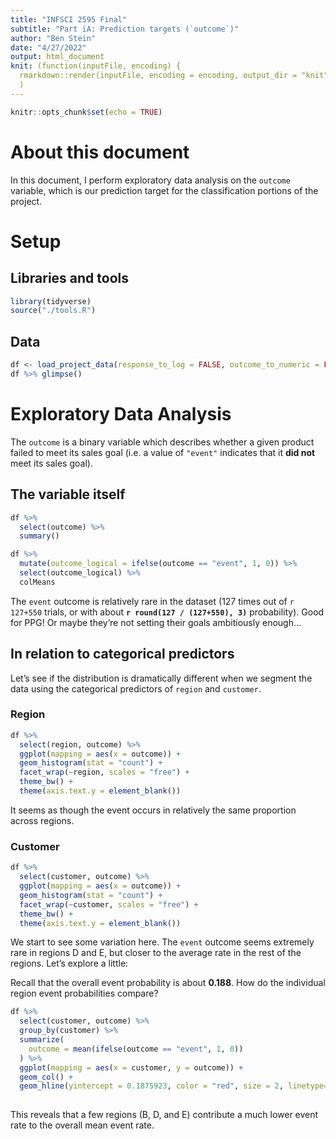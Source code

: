 ```yaml
---
title: "INFSCI 2595 Final"
subtitle: "Part iA: Prediction targets (`outcome`)"
author: "Ben Stein"
date: "4/27/2022"
output: html_document
knit: (function(inputFile, encoding) {
  rmarkdown::render(inputFile, encoding = encoding, output_dir = "knit") }
  )
---
```


```r
knitr::opts_chunk$set(echo = TRUE)
```

# About this document

In this document, I perform exploratory data analysis on the `outcome` variable, which is our prediction target for the classification portions of the project.

# Setup

## Libraries and tools

```r
library(tidyverse)
source("./tools.R")
```

## Data

```r
df <- load_project_data(response_to_log = FALSE, outcome_to_numeric = FALSE)
df %>% glimpse()
```

# Exploratory Data Analysis

The `outcome` is a binary variable which describes whether a given product failed to meet its sales goal (i.e. a value of `"event"` indicates that it **did not** meet its sales goal).

## The variable itself

```r
df %>% 
  select(outcome) %>%
  summary()
```


```r
df %>% 
  mutate(outcome_logical = ifelse(outcome == "event", 1, 0)) %>%
  select(outcome_logical) %>%
  colMeans
```

The `event` outcome is relatively rare in the dataset (127 times out of `r 127+550` trials, or with about **`r round(127 / (127+550), 3)`** probability). Good for PPG! Or maybe they're not setting their goals ambitiously enough...


## In relation to categorical predictors

Let's see if the distribution is dramatically different when we segment the data using the categorical predictors of `region` and `customer`.

### Region

```r
df %>%
  select(region, outcome) %>%
  ggplot(mapping = aes(x = outcome)) + 
  geom_histogram(stat = "count") +
  facet_wrap(~region, scales = "free") + 
  theme_bw() +
  theme(axis.text.y = element_blank())
```

It seems as though the event occurs in relatively the same proportion across regions.

### Customer

```r
df %>%
  select(customer, outcome) %>%
  ggplot(mapping = aes(x = outcome)) + 
  geom_histogram(stat = "count") +
  facet_wrap(~customer, scales = "free") + 
  theme_bw() +
  theme(axis.text.y = element_blank())
```

We start to see some variation here. The `event` outcome seems extremely rare in regions D and E, but closer to the average rate in the rest of the regions. Let's explore a little:

Recall that the overall event probability is about **0.188**. How do the individual region event probabilities compare?

```r
df %>%
  select(customer, outcome) %>%
  group_by(customer) %>%
  summarize(
    outcome = mean(ifelse(outcome == "event", 1, 0))
  ) %>%
  ggplot(mapping = aes(x = customer, y = outcome)) +
  geom_col() + 
  geom_hline(yintercept = 0.1875923, color = "red", size = 2, linetype=2)
  
```

This reveals that a few regions (B, D, and E) contribute a much lower event rate to the overall mean event rate.

